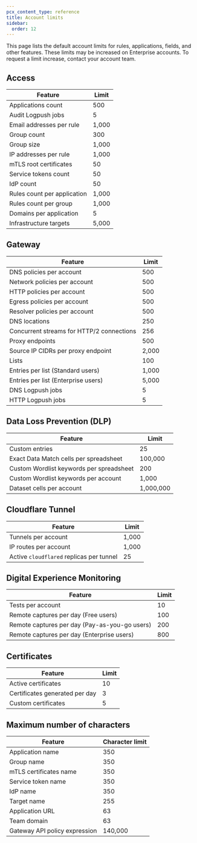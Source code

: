 ```yaml
---
pcx_content_type: reference
title: Account limits
sidebar:
  order: 12
---
```


This page lists the default account limits for rules, applications, fields, and other features. These limits may be increased on Enterprise accounts. To request a limit increase, contact your account team.

## Access

| Feature                     | Limit  |
| --------------------------- | -----  |
| Applications count          | 500    |
| Audit Logpush jobs          | 5      |
| Email addresses per rule    | 1,000  |
| Group count                 | 300    |
| Group size                  | 1,000  |
| IP addresses per rule       | 1,000  |
| mTLS root certificates      | 50     |
| Service tokens count        | 50     |
| IdP count                   | 50     |
| Rules count per application | 1,000  |
| Rules count per group       | 1,000  |
| Domains per application     | 5      |
| Infrastructure targets      | 5,000  |

## Gateway

| Feature                                   | Limit |
| ----------------------------------------- | ----- |
| DNS policies per account                  | 500   |
| Network policies per account              | 500   |
| HTTP policies per account                 | 500   |
| Egress policies per account               | 500   |
| Resolver policies per account             | 500   |
| DNS locations                             | 250   |
| Concurrent streams for HTTP/2 connections | 256   |
| Proxy endpoints                           | 500   |
| Source IP CIDRs per proxy endpoint        | 2,000 |
| Lists                                     | 100   |
| Entries per list (Standard users)         | 1,000 |
| Entries per list (Enterprise users)       | 5,000 |
| DNS Logpush jobs                          | 5     |
| HTTP Logpush jobs                         | 5     |

## Data Loss Prevention (DLP)

| Feature                                  | Limit     |
| ---------------------------------------- | --------- |
| Custom entries                           | 25        |
| Exact Data Match cells per spreadsheet   | 100,000   |
| Custom Wordlist keywords per spreadsheet | 200       |
| Custom Wordlist keywords per account     | 1,000     |
| Dataset cells per account                | 1,000,000 |

## Cloudflare Tunnel

| Feature                                  | Limit |
| ---------------------------------------- | ----- |
| Tunnels per account                      | 1,000 |
| IP routes per account                    | 1,000 |
| Active `cloudflared` replicas per tunnel | 25    |

## Digital Experience Monitoring

| Feature                                       | Limit |
| --------------------------------------------- | ----- |
| Tests per account                             | 10    |
| Remote captures per day (Free users)          | 100   |
| Remote captures per day (Pay-as-you-go users) | 200   |
| Remote captures per day (Enterprise users)    | 800   |

## Certificates

| Feature                        | Limit |
| ------------------------------ | ----- |
| Active certificates            | 10    |
| Certificates generated per day | 3     |
| Custom certificates            | 5     |

## Maximum number of characters

| Feature                       | Character limit |
| ----------------------------- | --------------- |
| Application name              | 350             |
| Group name                    | 350             |
| mTLS certificates name        | 350             |
| Service token name            | 350             |
| IdP name                      | 350             |
| Target name                   | 255             |
| Application URL               | 63              |
| Team domain                   | 63              |
| Gateway API policy expression | 140,000         |
